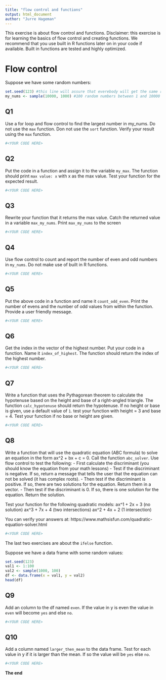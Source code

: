 ```yaml
---
title: "flow control and functions"
output: html_document
author: "Jurre Hageman"
---
```


This exercise is about flow control and functions.
Disclaimer: this exercise is for learning the basics of flow control and creating functions.
We recommend that you use built in R functions later on in your code if available.
Built in functions are tested and highly optimized.

# Flow control

Suppose we have some random numbers:


```r
set.seed(123) #this line will assure that everebody will get the same result
my_nums <- sample(10000, 1000) #100 random numbers between 1 and 10000
```

## Q1

Use a for loop and flow control to find the largest number in my_nums. 
Do not use the `max` function. Don not use the `sort` function.
Verify your result using the `max` function.

```r
#<YOUR CODE HERE>
```


## Q2

Put the code in a function and assign it to the variable `my_max`. 
The function should print `max value: x` with x as the max value.
Test your function for the expected result.

```r
#<YOUR CODE HERE>
```

## Q3

Rewrite your function that it returns the max value. Catch the returned value in a variable `max_my_nums`. Print `max_my_nums` to the screen

```r
#<YOUR CODE HERE>
```


## Q4

Use flow control to count and report the number of even and odd numbers in `my_nums`.
Do not make use of built in R functions.


```r
#<YOUR CODE HERE>
```


## Q5

Put the above code in a function and name it `count_odd_even`.
Print the number of evens and the number of odd values from within the function.
Provide a user friendly message.

```r
#<YOUR CODE HERE>
```

## Q6

Get the index in the vector of the highest  number.
Put your code in a function. Name it `index_of_highest`.
The function should return the index of the highest number.

```r
#<YOUR CODE HERE>
```

## Q7

Write a function that uses the Pythagorean theorem to calculate the hypotenuse based on the height and base of a right-angled triangle. The function `calc_hypotenuse` should return the hypotenuse. If no height or base is given, use a default value of `1`.
test your function with height = 3 and base = 4. Test your function if no base or height are given.

```r
#<YOUR CODE HERE>
```

## Q8

Write a function that will use the quadratic equation (ABC formula) to solve an equation in the form ax^2 + bx + c = 0. Call the function `abc_solver`.
Use flow control to test the following:
- First calculate the discriminant (you should know the equation from your math lessons)
- Test if the discriminant is negative. If so, return a message that tells the user that the equation can not be solved (it has complex roots).
- Then test if the discriminant is positive. If so, there are two solutions for the equation. Return them in a vector.
- Then test if the discriminant is 0. If so, there is one solution for the equation. Return the solution.

Test your function for the following quadratic models:
ax^1 + 2x + 3 (no solution)
ax^3 + 7x + 4 (two intersections)
ax^2 + 4x + 2 (1 intersection)

You can verify your answers at:
https://www.mathsisfun.com/quadratic-equation-solver.html


```r
#<YOUR CODE HERE>
```


The last two exercises are about the `ifelse` function.

Suppose we have a data frame with some random values:


```r
set.seed(123)
val1 <- 1:100
val2 <- sample(1000, 100)
df <- data.frame(x = val1, y = val2)
head(df)
```


## Q9

Add an column to the df named `even`. If the value in y is even the value in `even` will become `yes` and else `no`.

```r
#<YOUR CODE HERE>
```

## Q10

Add a column named `larger_then_mean` to the data frame.
Test for each value in y if it is larger than the mean. If so the value will be `yes` else `no`.

```r
#<YOUR CODE HERE>
```


**The end**